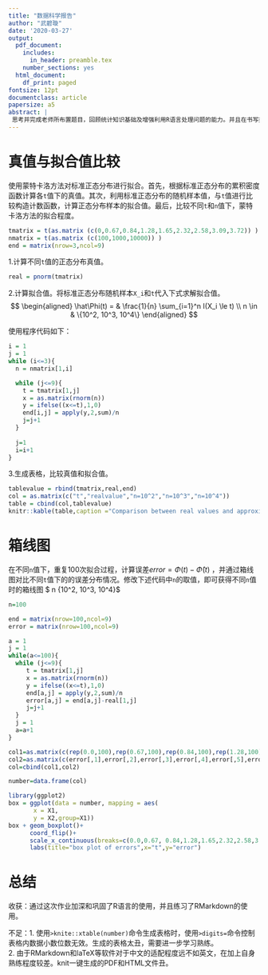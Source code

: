 ```yaml
---
title: "数据科学报告"
author: "武碧璇"
date: '2020-03-27'
output:
  pdf_document:
    includes:
      in_header: preamble.tex
    number_sections: yes
  html_document:
    df_print: paged
fontsize: 12pt
documentclass: article
papersize: a5
abstract: |
 思考并完成老师所布置题目，回顾统计知识基础及增强利用R语言处理问题的能力。并且在书写报告的过程中，熟悉RMarkdown的使用方法。
---
```


# 真值与拟合值比较

 使用蒙特卡洛方法对标准正态分布进行拟合。首先，根据标准正态分布的累积密度函数计算各`t`值下的真值。其次，利用标准正态分布的随机样本值，与`t`值进行比较构造计数函数，计算正态分布样本的拟合值。最后，比较不同`t`和`n`值下，蒙特卡洛方法的拟合程度。

```r
tmatrix = t(as.matrix (c(0,0.67,0.84,1.28,1.65,2.32,2.58,3.09,3.72)) )
nmatrix = t(as.matrix (c(100,1000,10000)) )
end = matrix(nrow=3,ncol=9)
```

1.计算不同`t`值的正态分布真值。
```r
real = pnorm(tmatrix)
```

2.计算拟合值。将标准正态分布随机样本`X_i`和`t`代入下式求解拟合值。
$$
\begin{aligned}
\hat\Phi(t) = & \frac{1}{n} \sum_{i=1}^n I(X_i \le t)  \\
n \in & \{10^2, 10^3, 10^4\} 
\end{aligned}
$$

使用程序代码如下：
```r
i = 1
j = 1
while (i<=3){
  n = nmatrix[1,i]

  while (j<=9){
    t = tmatrix[1,j]
    x = as.matrix(rnorm(n))
    y = ifelse((x<=t),1,0)
    end[i,j] = apply(y,2,sum)/n
    j=j+1
  }
  
  j=1
  i=i+1
}
```

3.生成表格，比较真值和拟合值。
```r
tablevalue = rbind(tmatrix,real,end)
col = as.matrix(c("t","realvalue","n=10^2","n=10^3","n=10^4"))
table = cbind(col,tablevalue)
knitr::kable(table,caption ="Comparison between real values and approximation",format = 'html')

```


# 箱线图

在不同`n`值下，重复100次拟合过程，计算误差$error=\Phi(t)-\hat\Phi(t)$ ，并通过箱线图对比不同`t`值下的的误差分布情况。修改下述代码中`n`的取值，即可获得不同`n`值时的箱线图 $ n \in \{10^2, 10^3, 10^4\}$

```r
n=100

end = matrix(nrow=100,ncol=9)
error = matrix(nrow=100,ncol=9)

a = 1
j = 1
while(a<=100){
  while (j<=9){
     t = tmatrix[1,j]
     x = as.matrix(rnorm(n))
     y = ifelse((x<=t),1,0)
     end[a,j] = apply(y,2,sum)/n
     error[a,j] = end[a,j]-real[1,j]
     j=j+1
  }
  j = 1
  a=a+1
}

col1=as.matrix(c(rep(0.0,100),rep(0.67,100),rep(0.84,100),rep(1.28,100),rep(1.65,100),rep(2.32,100),rep(2.58,100),rep(3.09,100),rep(3.72,100)))
col2=as.matrix(c(error[,1],error[,2],error[,3],error[,4],error[,5],error[,6],error[,7],error[,8],error[,9]))
col=cbind(col1,col2)   

number=data.frame(col)

library(ggplot2)
box = ggplot(data = number, mapping = aes(
       x = X1,
       y = X2,group=X1))
box + geom_boxplot()+
      coord_flip()+
      scale_x_continuous(breaks=c(0.0,0.67, 0.84,1.28,1.65,2.32,2.58,3.09,3.72)) + 
      labs(title="box plot of errors",x="t",y="error") 
```

# 总结

收获：通过这次作业加深和巩固了R语言的使用，并且练习了RMarkdown的使用。

不足：1. 使用`>knite::xtable(number)`命令生成表格时，使用`>digits=`命令控制表格内数据小数位数无效。生成的表格太丑，需要进一步学习熟练。   
2. 由于RMarkdown和laTeX等软件对于中文的适配程度远不如英文，在加上自身熟练程度较差。knit一键生成的PDF和HTML文件丑。









